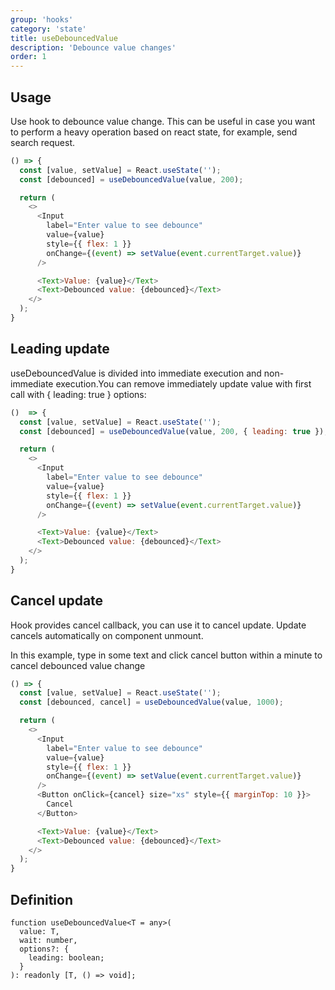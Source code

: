 ```yaml
---
group: 'hooks'
category: 'state'
title: useDebouncedValue
description: 'Debounce value changes'
order: 1
---
```


## Usage

Use hook to debounce value change. This can be useful in case you want to perform a heavy operation based on react state, for example, send search request.

```js live=true
() => {
  const [value, setValue] = React.useState('');
  const [debounced] = useDebouncedValue(value, 200);

  return (
    <>
      <Input
        label="Enter value to see debounce"
        value={value}
        style={{ flex: 1 }}
        onChange={(event) => setValue(event.currentTarget.value)}
      />

      <Text>Value: {value}</Text>
      <Text>Debounced value: {debounced}</Text>
    </>
  );
}
```

## Leading update

useDebouncedValue is divided into immediate execution and non-immediate execution.You can remove immediately update value with first call with { leading: true } options:

```js live=true
()  => {
  const [value, setValue] = React.useState('');
  const [debounced] = useDebouncedValue(value, 200, { leading: true });

  return (
    <>
      <Input
        label="Enter value to see debounce"
        value={value}
        style={{ flex: 1 }}
        onChange={(event) => setValue(event.currentTarget.value)}
      />

      <Text>Value: {value}</Text>
      <Text>Debounced value: {debounced}</Text>
    </>
  );
}
```

## Cancel update

Hook provides cancel callback, you can use it to cancel update. Update cancels automatically on component unmount.

In this example, type in some text and click cancel button within a minute to cancel debounced value change

```js live=true
() => {
  const [value, setValue] = React.useState('');
  const [debounced, cancel] = useDebouncedValue(value, 1000);

  return (
    <>
      <Input
        label="Enter value to see debounce"
        value={value}
        style={{ flex: 1 }}
        onChange={(event) => setValue(event.currentTarget.value)}
      />
      <Button onClick={cancel} size="xs" style={{ marginTop: 10 }}>
        Cancel
      </Button>

      <Text>Value: {value}</Text>
      <Text>Debounced value: {debounced}</Text>
    </>
  );
}
```

## Definition

```tsx
function useDebouncedValue<T = any>(
  value: T,
  wait: number,
  options?: {
    leading: boolean;
  }
): readonly [T, () => void];
```
